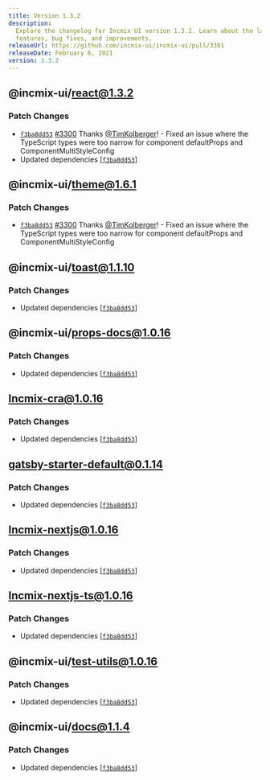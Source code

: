 ```yaml
---
title: Version 1.3.2
description:
  Explore the changelog for Incmix UI version 1.3.2. Learn about the latest
  features, bug fixes, and improvements.
releaseUrl: https://github.com/incmix-ui/incmix-ui/pull/3301
releaseDate: February 6, 2021
version: 1.3.2
---
```


## @incmix-ui/react@1.3.2

### Patch Changes

- [`f3ba8dd53`](https://github.com/incmix-ui/incmix-ui/commit/f3ba8dd53abc697c096165185764235012ada90f)
  [#3300](https://github.com/incmix-ui/incmix-ui/pull/3300) Thanks
  [@TimKolberger](https://github.com/TimKolberger)! - Fixed an issue where the
  TypeScript types were too narrow for component defaultProps and
  ComponentMultiStyleConfig
- Updated dependencies
  \[[`f3ba8dd53`](https://github.com/incmix-ui/incmix-ui/commit/f3ba8dd53abc697c096165185764235012ada90f)]

## @incmix-ui/theme@1.6.1

### Patch Changes

- [`f3ba8dd53`](https://github.com/incmix-ui/incmix-ui/commit/f3ba8dd53abc697c096165185764235012ada90f)
  [#3300](https://github.com/incmix-ui/incmix-ui/pull/3300) Thanks
  [@TimKolberger](https://github.com/TimKolberger)! - Fixed an issue where the
  TypeScript types were too narrow for component defaultProps and
  ComponentMultiStyleConfig

## @incmix-ui/toast@1.1.10

### Patch Changes

- Updated dependencies
  \[[`f3ba8dd53`](https://github.com/incmix-ui/incmix-ui/commit/f3ba8dd53abc697c096165185764235012ada90f)]

## @incmix-ui/props-docs@1.0.16

### Patch Changes

- Updated dependencies
  \[[`f3ba8dd53`](https://github.com/incmix-ui/incmix-ui/commit/f3ba8dd53abc697c096165185764235012ada90f)]

## Incmix-cra@1.0.16

### Patch Changes

- Updated dependencies
  \[[`f3ba8dd53`](https://github.com/incmix-ui/incmix-ui/commit/f3ba8dd53abc697c096165185764235012ada90f)]

## gatsby-starter-default@0.1.14

### Patch Changes

- Updated dependencies
  \[[`f3ba8dd53`](https://github.com/incmix-ui/incmix-ui/commit/f3ba8dd53abc697c096165185764235012ada90f)]

## Incmix-nextjs@1.0.16

### Patch Changes

- Updated dependencies
  \[[`f3ba8dd53`](https://github.com/incmix-ui/incmix-ui/commit/f3ba8dd53abc697c096165185764235012ada90f)]

## Incmix-nextjs-ts@1.0.16

### Patch Changes

- Updated dependencies
  \[[`f3ba8dd53`](https://github.com/incmix-ui/incmix-ui/commit/f3ba8dd53abc697c096165185764235012ada90f)]

## @incmix-ui/test-utils@1.0.16

### Patch Changes

- Updated dependencies
  \[[`f3ba8dd53`](https://github.com/incmix-ui/incmix-ui/commit/f3ba8dd53abc697c096165185764235012ada90f)]

## @incmix-ui/docs@1.1.4

### Patch Changes

- Updated dependencies
  \[[`f3ba8dd53`](https://github.com/incmix-ui/incmix-ui/commit/f3ba8dd53abc697c096165185764235012ada90f)]
